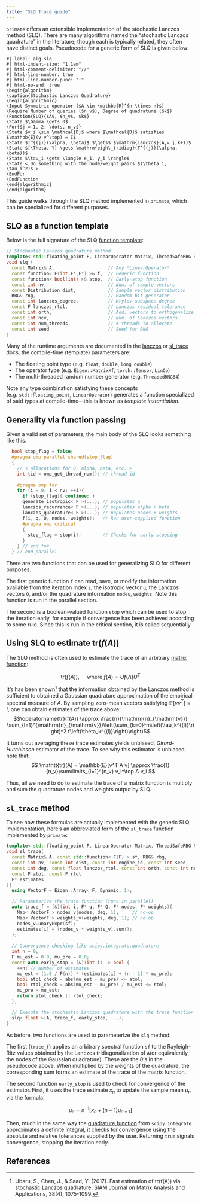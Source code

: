 ```yaml
---
title: "SLQ Trace guide"
---
```


`primate` offers an extensible implementation of the stochastic Lanczos method (SLQ). There are many algorithms named the "stochastic Lanczos quadrature" in the literature; though each is typically related, they often have distinct goals. Pseudocode for a generic form of SLQ is given below: 

```.pseudocode
#| label: alg-slq
#| html-indent-size: "1.1em"
#| html-comment-delimiter: "//"
#| html-line-number: true
#| html-line-number-punc: ":"
#| html-no-end: true
\begin{algorithm}
\caption{Stochastic Lanczos Quadrature}
\begin{algorithmic}
\Input Symmetric operator ($A \in \mathbb{R}^{n \times n}$)
\Require Number of queries ($n_v$), Degree of quadrature ($k$)
\Function{SLQ}{$A$, $n_v$, $k$}
\State $\Gamma \gets 0$
\For{$j = 1, 2, \dots, n_v$}
\State $v_i \sim \mathcal{D}$ where $\mathcal{D}$ satisfies $\mathbb{E}(v v^\top) = I$
\State $T^{(j)}(\alpha, \beta)$ $\gets$ $\mathrm{Lanczos}(A,v_j,k+1)$
\State $[\Theta, Y] \gets \mathrm{eigh\_tridiag}(T^{(j)}(\alpha, \beta))$
\State $\tau_i \gets \langle e_1, y_i \rangle$
\State < Do something with the node/weight pairs $(\theta_i, \tau_i^2)$ >
\EndFor
\EndFunction
\end{algorithmic}
\end{algorithm}
```

This guide walks through the SLQ method implemented in `primate`, which can be specialized for different purposes. 


## SLQ as a function template 

Below is the full signature of the SLQ [function template](https://en.cppreference.com/w/cpp/language/function_template):

```cpp
// Stochastic Lanczos quadrature method
template< std::floating_point F, LinearOperator Matrix, ThreadSafeRBG RBG >
void slq (
  const Matrix& A,                    // Any *LinearOperator*
  const function< F(int,F*,F*) >& f,  // Generic function
  const function< bool(int) >& stop,  // Early-stop function
  const int nv,                       // Num. of sample vectors
  const Distribution dist,            // Sample vector distribution
  RBG& rng,                           // Random bit generator
  const int lanczos_degree,           // Krylov subspace degree
  const F lanczos_rtol,               // Lanczos residual tolerance
  const int orth,                     // Add. vectors to orthogonalize
  const int ncv,                      // Num. of Lanczos vectors
  const int num_threads,              // # threads to allocate 
  const int seed                      // Seed for RNG 
)
```
Many of the runtime arguments are documented in the [lanczos](reference/diagonalize.lanczos.qmd) or [sl_trace](reference/primate.trace.sl_trace.qmd) docs; the compile-time (template) parameters are: 

- The floating point type (e.g. `float`, `double`, `long double`)
- The operator type (e.g. `Eigen::MatrixXf`, `torch::Tensor`, `LinOp`)
- The multi-threaded random number generator (e.g. `ThreadedRNG64`)

Note any type combination satisfying these concepts (e.g. `std::floating_point`, `LinearOperator`) generates a function specialized of said types at compile-time---this is known as _template instantiation_. 

## Generality via function passing

Given a valid set of parameters, the main body of the SLQ looks something like this: 

```cpp
  bool stop_flag = false;
  #pragma omp parallel shared(stop_flag)
  {
    // < allocations for Q, alpha, beta, etc. > 
    int tid = omp_get_thread_num(); // thread-id 
    
    #pragma omp for
    for (i = 0; i < nv; ++i){
      if (stop_flag){ continue; }
      generate_isotropic< F >(...); // populates q
      lanczos_recurrence< F >(...); // populates alpha + beta
      lanczos_quadrature< F >(...); // populates nodes + weights
      f(i, q, Q, nodes, weights);   // Run user-supplied function 
      #pragma omp critical
      {
        stop_flag = stop(i);        // Checks for early-stopping
      }
    } // end for
  } // end parallel 
```
There are two functions that can be used for generalizing SLQ for different purposes. 

The first generic function `f` can read, save, or modify the information available from the iteration index `i`, the isotropic vector `q`, the Lanczos vectors `Q`, and/or the quadrature information `nodes`, `weights`. Note this function is run in the parallel section. 

The second is a boolean-valued function `stop` which can be used to stop the iteration early, for example if convergence has been achieved according to some rule. Since this is run in the critical section, it is called sequentially.  

## Using SLQ to estimate $\mathrm{tr}(f(A))$

The SLQ method is often used to estimate the trace of an arbitrary [matrix function](): 

$$ \mathrm{tr}(f(A)), \quad \text{ where } f(A) = U f(\Lambda) U^T $$

It's has been shown[^1] that the information obtained by the Lanczos method is sufficient to obtained a Gaussian quadrature approximation of the empirical spectral measure of $A$. By sampling zero-mean vectors satisfying $\mathbb{E}[v v^T] = I$, one can obtain estimates of the trace above: 
$$\operatorname{tr}(f(A)) \approx \frac{n}{\mathrm{n}_{\mathrm{v}}} \sum_{l=1}^{\mathrm{n}_{\mathrm{v}}}\left(\sum_{k=0}^m\left(\tau_k^{(l)}\right)^2 f\left(\theta_k^{(l)}\right)\right)$$

It turns out averaging these trace estimates yields unbiased, _Girard-Hutchinson_ estimator of the trace. To see why this estimator is unbiased, note that: 
$$ \mathtt{tr}(A) = \mathbb{E}[v^T A v] \approx \frac{1}{n_v}\sum\limits_{i=1}^{n_v} v_i^\top A v_i $$

Thus, all we need to do to estimate the trace of a matrix function is multiply and sum the quadrature nodes and weights output by SLQ. 

## `sl_trace` method

To see how these formulas are actually implemented with the generic SLQ implementation, here's an abbreviated form of the `sl_trace` function implemented by `primate`:  

```cpp
template< std::floating_point F, LinearOperator Matrix, ThreadSafeRBG RBG >
void sl_trace(
  const Matrix& A, const std::function< F(F) > sf, RBG& rbg, 
  const int nv, const int dist, const int engine_id, const int seed,
  const int deg, const float lanczos_rtol, const int orth, const int ncv,
  const F atol, const F rtol
  F* estimates
){  
  using VectorF = Eigen::Array< F, Dynamic, 1>;

  // Parameterize the trace function (runs in parallel)
  auto trace_f = [&](int i, F* q, F* Q, F* nodes, F* weights){
    Map< VectorF > nodes_v(nodes, deg, 1);     // no-op
    Map< VectorF > weights_v(weights, deg, 1); // no-op
    nodes_v.unaryExpr(sf);
    estimates[i] = (nodes_v * weights_v).sum();
  };
  
  // Convergence checking like scipy.integrate.quadrature
  int n = 0;
  F mu_est = 0.0, mu_pre = 0.0;
  const auto early_stop = [&](int i) -> bool {
    ++n; // Number of estimates
    mu_est = (1.0 / F(n)) * (estimates[i] + (n - 1) * mu_pre); 
    bool atol_check = abs(mu_est - mu_pre) <= atol;
    bool rtol_check = abs(mu_est - mu_pre) / mu_est <= rtol; 
    mu_pre = mu_est; 
    return atol_check || rtol_check;
  };

  // Execute the stochastic Lanczos quadrature with the trace function 
  slq< float >(A, trace_f, early_stop, ...);
}
```

As before, two functions are used to parameterize the `slq` method. 

The first (`trace_f`) applies an arbitrary spectral function `sf` to the Rayleigh-Ritz values obtained by the Lanczos tridiagonalization of `A`(or equivalently, the nodes of the Gaussian quadrature). These are the $\theta$'s in the pseudocode above. When multiplied by the weights of the quadrature, the corresponding sum forms an estimate of the trace of the matrix function. 

The second function `early_stop` is used to check for convergence of the estimator. First, it uses the trace estimate $x_n$ to update the sample mean $\mu_n$ via the formula: 

$$ \mu_n = n^{-1} [x_n + (n - 1)\mu_{n-1}] $$

Then, much in the same way the [quadrature function](https://docs.scipy.org/doc/scipy/reference/generated/scipy.integrate.quadrature.html) from `scipy.integrate` approximates a definite integral, it checks for convergence using the absolute and relative tolerances supplied by the user. Returning `true` signals convergence, stopping the iteration early. 

## References 

[^1]: Ubaru, S., Chen, J., & Saad, Y. (2017). Fast estimation of tr(f(A)) via stochastic Lanczos quadrature. SIAM Journal on Matrix Analysis and Applications, 38(4), 1075-1099.